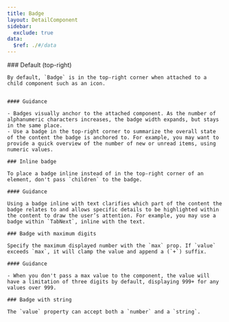 ```yaml
---
title: Badge
layout: DetailComponent
sidebar:
  exclude: true
data:
  $ref: ./#/data
---
```


<LivePreviewControls>
  <LivePreview componentName="badge" exampleName="Default">
    ### Default (top-right)

    By default, `Badge` is in the top-right corner when attached to a child component such as an icon.


    #### Guidance

    - Badges visually anchor to the attached component. As the number of alphanumeric characters increases, the badge width expands, but stays in the same place.
    - Use a badge in the top-right corner to summarize the overall state of the content the badge is anchored to. For example, you may want to provide a quick overview of the number of new or unread items, using numeric values.

  </LivePreview>
  <LivePreview componentName="badge" exampleName="InlineBadge">

    ### Inline badge

    To place a badge inline instead of in the top-right corner of an element, don't pass `children` to the badge.

    #### Guidance

    Using a badge inline with text clarifies which part of the content the badge relates to and allows specific details to be highlighted within the content to draw the user’s attention. For example, you may use a badge within `TabNext`, inline with the text.

  </LivePreview>
  <LivePreview componentName="badge" exampleName="BadgeWithMaximumDigits">

    ### Badge with maximum digits

    Specify the maximum displayed number with the `max` prop. If `value` exceeds `max`, it will clamp the value and append a (`+`) suffix.

    #### Guidance

    - When you don't pass a max value to the component, the value will have a limitation of three digits by default, displaying 999+ for any values over 999.

  </LivePreview>
  <LivePreview componentName="badge" exampleName="BadgeWithString">
    
    ### Badge with string

    The `value` property can accept both a `number` and a `string`.

  </LivePreview>
</LivePreviewControls>
